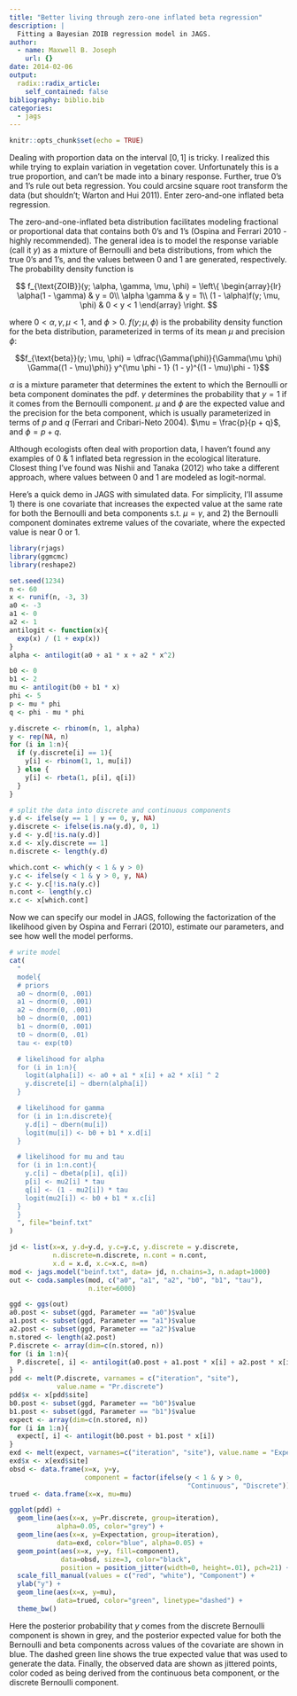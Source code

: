```yaml
---
title: "Better living through zero-one inflated beta regression"
description: |
  Fitting a Bayesian ZOIB regression model in JAGS.
author:
  - name: Maxwell B. Joseph
    url: {}
date: 2014-02-06
output:
  radix::radix_article:
    self_contained: false
bibliography: biblio.bib
categories: 
  - jags
---
```


```r
knitr::opts_chunk$set(echo = TRUE)
```


Dealing with proportion data on the interval $[0, 1]$ is tricky. I realized this
while trying to explain variation in vegetation cover. Unfortunately this is a 
true proportion, and can't be made into a binary response. Further, true 0's and
1's rule out beta regression. You could arcsine square root transform the data 
(but shouldn't; Warton and Hui 2011). Enter zero-and-one inflated beta 
regression.

The zero-and-one-inflated beta distribution facilitates modeling fractional or
proportional data that contains both 0's and 1's (Ospina and Ferrari 2010 - 
highly recommended). The general idea is to model the response variable (call it
$y$) as a mixture of Bernoulli and beta distributions, from which the true 0's 
and 1's, and the values between 0 and 1 are generated, respectively. The 
probability density function is

$$
f_{\text{ZOIB}}(y; \alpha, \gamma, \mu, \phi) = \left\{
  \begin{array}{lr}
    \alpha(1 - \gamma) &  y = 0\\
    \alpha \gamma &  y = 1\\
    (1 - \alpha)f(y; \mu, \phi) &  0 < y < 1
  \end{array}
\right.
$$

where $0 < \alpha, \gamma, \mu < 1$, and $\phi>0$. $f(y; \mu, \phi)$ is the 
probability density function for the beta distribution, parameterized in terms
of its mean $\mu$ and precision $\phi$:

$$f_{\text{beta}}(y; \mu, \phi) = \dfrac{\Gamma(\phi)}{\Gamma(\mu \phi) \Gamma((1 - \mu)\phi)} y^{\mu \phi - 1} (1 - y)^{(1 - \mu)\phi - 1}$$

$\alpha$ is a mixture parameter that determines the extent to which the 
Bernoulli or beta component dominates the pdf. $\gamma$ determines the 
probability that $y=1$ if it comes from the Bernoulli component. $\mu$ and 
$\phi$ are the expected value and the precision for the beta component, which is 
usually parameterized in terms of $p$ and $q$ (Ferrari and Cribari-Neto 2004). 
$\mu = \frac{p}{p + q}$, and $\phi=p+q$.

Although ecologists often deal with proportion data, I haven't found any 
examples of 0 & 1 inflated beta regression in the ecological literature. 
Closest thing I've found was Nishii and Tanaka (2012) who take a different 
approach, where values between 0 and 1 are modeled as logit-normal.

Here's a quick demo in JAGS with simulated data. For simplicity, I'll assume 1) 
there is one covariate that increases the expected value at the same rate for 
both the Bernoulli and beta components s.t. $\mu = \gamma$, and 2) the Bernoulli
component dominates extreme values of the covariate, where the expected value is 
near 0 or 1.

```r
library(rjags)
library(ggmcmc)
library(reshape2)

set.seed(1234)
n <- 60
x <- runif(n, -3, 3)
a0 <- -3
a1 <- 0
a2 <- 1
antilogit <- function(x){
  exp(x) / (1 + exp(x))
}
alpha <- antilogit(a0 + a1 * x + a2 * x^2)

b0 <- 0
b1 <- 2
mu <- antilogit(b0 + b1 * x)
phi <- 5
p <- mu * phi
q <- phi - mu * phi

y.discrete <- rbinom(n, 1, alpha)
y <- rep(NA, n)
for (i in 1:n){
  if (y.discrete[i] == 1){
    y[i] <- rbinom(1, 1, mu[i])
  } else {
    y[i] <- rbeta(1, p[i], q[i])
  }
}

# split the data into discrete and continuous components
y.d <- ifelse(y == 1 | y == 0, y, NA)
y.discrete <- ifelse(is.na(y.d), 0, 1)
y.d <- y.d[!is.na(y.d)]
x.d <- x[y.discrete == 1]
n.discrete <- length(y.d)

which.cont <- which(y < 1 & y > 0)
y.c <- ifelse(y < 1 & y > 0, y, NA)
y.c <- y.c[!is.na(y.c)]
n.cont <- length(y.c)
x.c <- x[which.cont]
```

Now we can specify our model in JAGS, following the factorization of the 
likelihood given by Ospina and Ferrari (2010), estimate our parameters, and see 
how well the model performs.

```r
# write model
cat(
  "
  model{
  # priors
  a0 ~ dnorm(0, .001)
  a1 ~ dnorm(0, .001)
  a2 ~ dnorm(0, .001)
  b0 ~ dnorm(0, .001)
  b1 ~ dnorm(0, .001)
  t0 ~ dnorm(0, .01)
  tau <- exp(t0)

  # likelihood for alpha
  for (i in 1:n){
    logit(alpha[i]) <- a0 + a1 * x[i] + a2 * x[i] ^ 2
    y.discrete[i] ~ dbern(alpha[i])
  }

  # likelihood for gamma
  for (i in 1:n.discrete){
    y.d[i] ~ dbern(mu[i])
    logit(mu[i]) <- b0 + b1 * x.d[i]
  }

  # likelihood for mu and tau
  for (i in 1:n.cont){
    y.c[i] ~ dbeta(p[i], q[i])
    p[i] <- mu2[i] * tau
    q[i] <- (1 - mu2[i]) * tau
    logit(mu2[i]) <- b0 + b1 * x.c[i]
  }
  }  
  ", file="beinf.txt"
)

jd <- list(x=x, y.d=y.d, y.c=y.c, y.discrete = y.discrete,
           n.discrete=n.discrete, n.cont = n.cont,
           x.d = x.d, x.c=x.c, n=n)
mod <- jags.model("beinf.txt", data= jd, n.chains=3, n.adapt=1000)
out <- coda.samples(mod, c("a0", "a1", "a2", "b0", "b1", "tau"),
                    n.iter=6000)

ggd <- ggs(out)
a0.post <- subset(ggd, Parameter == "a0")$value
a1.post <- subset(ggd, Parameter == "a1")$value
a2.post <- subset(ggd, Parameter == "a2")$value
n.stored <- length(a2.post)
P.discrete <- array(dim=c(n.stored, n))
for (i in 1:n){
  P.discrete[, i] <- antilogit(a0.post + a1.post * x[i] + a2.post * x[i] ^ 2)
}
pdd <- melt(P.discrete, varnames = c("iteration", "site"), 
            value.name = "Pr.discrete")
pdd$x <- x[pdd$site]
b0.post <- subset(ggd, Parameter == "b0")$value
b1.post <- subset(ggd, Parameter == "b1")$value
expect <- array(dim=c(n.stored, n))
for (i in 1:n){
  expect[, i] <- antilogit(b0.post + b1.post * x[i])
}
exd <- melt(expect, varnames=c("iteration", "site"), value.name = "Expectation")
exd$x <- x[exd$site]
obsd <- data.frame(x=x, y=y,
                   component = factor(ifelse(y < 1 & y > 0, 
                                             "Continuous", "Discrete")))
trued <- data.frame(x=x, mu=mu)

ggplot(pdd) +
  geom_line(aes(x=x, y=Pr.discrete, group=iteration), 
            alpha=0.05, color="grey") +
  geom_line(aes(x=x, y=Expectation, group=iteration), 
            data=exd, color="blue", alpha=0.05) +
  geom_point(aes(x=x, y=y, fill=component), 
             data=obsd, size=3, color="black",
             position = position_jitter(width=0, height=.01), pch=21) +
  scale_fill_manual(values = c("red", "white"), "Component") +
  ylab("y") +
  geom_line(aes(x=x, y=mu), 
            data=trued, color="green", linetype="dashed") +
  theme_bw()
```

Here the posterior probability that $y$ comes from the discrete Bernoulli 
component is shown in grey, and the posterior expected value for both the 
Bernoulli and beta components across values of the covariate are shown in blue. 
The dashed green line shows the true expected value that was used to generate 
the data. Finally, the observed data are shown as jittered points, color coded 
as being derived from the continuous beta component, or the discrete Bernoulli 
component.